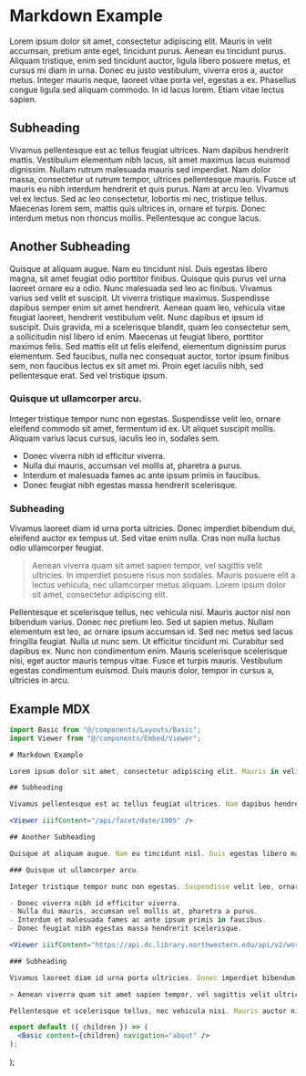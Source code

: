 
# Markdown Example

Lorem ipsum dolor sit amet, consectetur adipiscing elit. Mauris in velit accumsan, pretium ante eget, tincidunt purus. Aenean eu tincidunt purus. Aliquam tristique, enim sed tincidunt auctor, ligula libero posuere metus, et cursus mi diam in urna. Donec eu justo vestibulum, viverra eros a, auctor metus. Integer mauris neque, laoreet vitae porta vel, egestas a ex. Phasellus congue ligula sed aliquam commodo. In id lacus lorem. Etiam vitae lectus sapien.

## Subheading

Vivamus pellentesque est ac tellus feugiat ultrices. Nam dapibus hendrerit mattis. Vestibulum elementum nibh lacus, sit amet maximus lacus euismod dignissim. Nullam rutrum malesuada mauris sed imperdiet. Nam dolor massa, consectetur ut rutrum tempor, ultrices pellentesque mauris. Fusce ut mauris eu nibh interdum hendrerit et quis purus. Nam at arcu leo. Vivamus vel ex lectus. Sed ac leo consectetur, lobortis mi nec, tristique tellus. Maecenas lorem sem, mattis quis ultrices in, ornare et turpis. Donec interdum metus non rhoncus mollis. Pellentesque ac congue lacus.

<Viewer iiifContent="/api/facet/date/1905" />

## Another Subheading

Quisque at aliquam augue. Nam eu tincidunt nisl. Duis egestas libero magna, sit amet feugiat odio porttitor finibus. Quisque quis purus vel urna laoreet ornare eu a odio. Nunc malesuada sed leo ac finibus. Vivamus varius sed velit et suscipit. Ut viverra tristique maximus. Suspendisse dapibus semper enim sit amet hendrerit. Aenean quam leo, vehicula vitae feugiat laoreet, hendrerit vestibulum velit. Nunc dapibus et ipsum id suscipit. Duis gravida, mi a scelerisque blandit, quam leo consectetur sem, a sollicitudin nisl libero id enim. Maecenas ut feugiat libero, porttitor maximus felis. Sed mattis elit ut felis eleifend, elementum dignissim purus elementum. Sed faucibus, nulla nec consequat auctor, tortor ipsum finibus sem, non faucibus lectus ex sit amet mi. Proin eget iaculis nibh, sed pellentesque erat. Sed vel tristique ipsum.

### Quisque ut ullamcorper arcu.

Integer tristique tempor nunc non egestas. Suspendisse velit leo, ornare eleifend commodo sit amet, fermentum id ex. Ut aliquet suscipit mollis. Aliquam varius lacus cursus, iaculis leo in, sodales sem.

- Donec viverra nibh id efficitur viverra.
- Nulla dui mauris, accumsan vel mollis at, pharetra a purus.
- Interdum et malesuada fames ac ante ipsum primis in faucibus.
- Donec feugiat nibh egestas massa hendrerit scelerisque.

<Viewer iiifContent="https://api.dc.library.northwestern.edu/api/v2/works/cd5e1b9c-370b-40e5-b3d9-defc1d8e0777?as=iiif" />

### Subheading

Vivamus laoreet diam id urna porta ultricies. Donec imperdiet bibendum dui, eleifend auctor ex tempus ut. Sed vitae enim nulla. Cras non nulla luctus odio ullamcorper feugiat.

> Aenean viverra quam sit amet sapien tempor, vel sagittis velit ultricies. In imperdiet posuere risus non sodales. Mauris posuere elit a lectus vehicula, nec ullamcorper metus aliquam. Lorem ipsum dolor sit amet, consectetur adipiscing elit.

Pellentesque et scelerisque tellus, nec vehicula nisi. Mauris auctor nisl non bibendum varius. Donec nec pretium leo. Sed ut sapien metus. Nullam elementum est leo, ac ornare ipsum accumsan id. Sed nec metus sed lacus fringilla feugiat. Nulla ut nunc sem. Ut efficitur tincidunt mi. Curabitur sed dapibus ex. Nunc non condimentum enim. Mauris scelerisque scelerisque nisi, eget auctor mauris tempus vitae. Fusce et turpis mauris. Vestibulum egestas condimentum euismod. Duis mauris dolor, tempor in cursus a, ultricies in arcu.

## Example MDX

```jsx
import Basic from "@/components/Layouts/Basic";
import Viewer from "@/components/Embed/Viewer";

# Markdown Example

Lorem ipsum dolor sit amet, consectetur adipiscing elit. Mauris in velit accumsan, pretium ante eget, tincidunt purus. Aenean eu tincidunt purus. Aliquam tristique, enim sed tincidunt auctor, ligula libero posuere metus, et cursus mi diam in urna. Donec eu justo vestibulum, viverra eros a, auctor metus. Integer mauris neque, laoreet vitae porta vel, egestas a ex. Phasellus congue ligula sed aliquam commodo. In id lacus lorem. Etiam vitae lectus sapien.

## Subheading

Vivamus pellentesque est ac tellus feugiat ultrices. Nam dapibus hendrerit mattis. Vestibulum elementum nibh lacus, sit amet maximus lacus euismod dignissim. Nullam rutrum malesuada mauris sed imperdiet. Nam dolor massa, consectetur ut rutrum tempor, ultrices pellentesque mauris. Fusce ut mauris eu nibh interdum hendrerit et quis purus. Nam at arcu leo. Vivamus vel ex lectus. Sed ac leo consectetur, lobortis mi nec, tristique tellus. Maecenas lorem sem, mattis quis ultrices in, ornare et turpis. Donec interdum metus non rhoncus mollis. Pellentesque ac congue lacus.

<Viewer iiifContent="/api/facet/date/1905" />

## Another Subheading

Quisque at aliquam augue. Nam eu tincidunt nisl. Duis egestas libero magna, sit amet feugiat odio porttitor finibus. Quisque quis purus vel urna laoreet ornare eu a odio. Nunc malesuada sed leo ac finibus. Vivamus varius sed velit et suscipit. Ut viverra tristique maximus. Suspendisse dapibus semper enim sit amet hendrerit. Aenean quam leo, vehicula vitae feugiat laoreet, hendrerit vestibulum velit. Nunc dapibus et ipsum id suscipit. Duis gravida, mi a scelerisque blandit, quam leo consectetur sem, a sollicitudin nisl libero id enim. Maecenas ut feugiat libero, porttitor maximus felis. Sed mattis elit ut felis eleifend, elementum dignissim purus elementum. Sed faucibus, nulla nec consequat auctor, tortor ipsum finibus sem, non faucibus lectus ex sit amet mi. Proin eget iaculis nibh, sed pellentesque erat. Sed vel tristique ipsum.

### Quisque ut ullamcorper arcu.

Integer tristique tempor nunc non egestas. Suspendisse velit leo, ornare eleifend commodo sit amet, fermentum id ex. Ut aliquet suscipit mollis. Aliquam varius lacus cursus, iaculis leo in, sodales sem.

- Donec viverra nibh id efficitur viverra.
- Nulla dui mauris, accumsan vel mollis at, pharetra a purus.
- Interdum et malesuada fames ac ante ipsum primis in faucibus.
- Donec feugiat nibh egestas massa hendrerit scelerisque.

<Viewer iiifContent="https://api.dc.library.northwestern.edu/api/v2/works/cd5e1b9c-370b-40e5-b3d9-defc1d8e0777?as=iiif" />

### Subheading

Vivamus laoreet diam id urna porta ultricies. Donec imperdiet bibendum dui, eleifend auctor ex tempus ut. Sed vitae enim nulla. Cras non nulla luctus odio ullamcorper feugiat.

> Aenean viverra quam sit amet sapien tempor, vel sagittis velit ultricies. In imperdiet posuere risus non sodales. Mauris posuere elit a lectus vehicula, nec ullamcorper metus aliquam. Lorem ipsum dolor sit amet, consectetur adipiscing elit.

Pellentesque et scelerisque tellus, nec vehicula nisi. Mauris auctor nisl non bibendum varius. Donec nec pretium leo. Sed ut sapien metus. Nullam elementum est leo, ac ornare ipsum accumsan id. Sed nec metus sed lacus fringilla feugiat. Nulla ut nunc sem. Ut efficitur tincidunt mi. Curabitur sed dapibus ex. Nunc non condimentum enim. Mauris scelerisque scelerisque nisi, eget auctor mauris tempus vitae. Fusce et turpis mauris. Vestibulum egestas condimentum euismod. Duis mauris dolor, tempor in cursus a, ultricies in arcu.

export default ({ children }) => (
  <Basic content={children} navigation="about" />
);
```

  <Basic content={children} navigation="about" />
);
